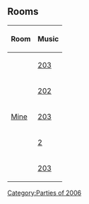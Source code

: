 {{NoSWFs}}
{{CPW|Cave Opening Party|Cave Opening Party}}

==Rooms==
{|class="wikitable" style="margin: 1em auto;"
!Room!!Music
|-
|{{n/a|Boiler Room}}||[[Media:Music203.swf|203]]
|-
|{{n/a|Cave}}||[[Media:Music202.swf|202]]
|-
|[[Media:ArtworkRoomsMine12.swf|Mine]]||[[Media:Music203.swf|203]]
|-
|{{n/a|Night Club}}||[[Media:Music2.swf|2]]
|-
|{{n/a|Plaza}}||[[Media:Music203.swf|203]]
|}

{{Parties}}
[[Category:Parties of 2006]]
